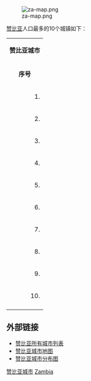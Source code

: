 [[Image:za-map.png|thumb]]

[[赞比亚|赞比亚]]人口最多的10个城镇如下：

{| class="wikitable"  
|-----
|colspan="8" align="center" bgcolor="#FFA500" | '''赞比亚城市'''
|-----
|rowspan="2" align="center" bgcolor="#98FB98" | '''序号''' || rowspan="2" align="center" bgcolor="#98FB98" | '''城市''' || colspan="4" align="center" bgcolor="#98FB98" | '''人口'''{{Fact|date=November 2007}} || rowspan="2" align="center" bgcolor="#98FB98" | '''省份''' || rowspan="2" align="center" bgcolor="#98FB98" | '''图片'''
|-----
|align="center" bgcolor="#98FB98" | '''1980年人口''' || align="center" bgcolor="#98FB98" | '''1990年人口''' || align="center" bgcolor="#98FB98" | '''2000年人口''' || align="center" bgcolor="#98FB98" | '''2007年人口'''
|-----
|align=right | 1. || [[路沙卡|路沙卡]] || align=right | 735.830 || align=right | 1.069.353 || align=right | 1.684.703 || align=right | 2.146.522 || [[卢萨卡省|卢萨卡省]] || [[File:Lusaka.jpg|250px]]
|-----
|align=right | 2. || [[恩多拉|恩多拉]] || align=right | 297.490 || align=right | 367.228 || align=right | 397.757 || align=right | 467.529 || [[铜带省|铜带省]] || [[File:Ndola01.jpg|250px]]
|-----
|align=right | 3. || [[基特韦|基特韦]] || align=right | 283.962 || align=right | 288.602 || align=right | 363.734 || align=right | 409,865 || [[铜带省|铜带省]] || [[File:Kitwe.jpg|250px]]
|-----
|align=right | 4. || [[卡布韦|卡布韦]] || align=right | 127.422 || align=right | 154.318 || align=right | 176.758 || align=right | 193.100 || [[中央省_(赞比亚)|中央省]] || [[File:Big_Tree_Natl_Mont_Kabwe.JPG|250px]]
|-----
|align=right | 5. || [[钦戈拉|钦戈拉]] || align=right | 130.872 || align=right | 142.383 || align=right | 147.448 || align=right | 148.469 || [[铜带省|铜带省]] ||
|-----
|align=right | 6. || [[穆富利拉|穆富利拉]] || align=right | 138.824 || align=right | 123.936 || align=right | 122.336 || align=right | 119.291 || [[铜带省|铜带省]] || 
|-----
|align=right | 7. || [[利文斯頓_(贊比亞)|利文斯頓]] || align=right | 61.296 || align=right | 76.875 || align=right | 97.488 || align=right | 113.849 || [[南部省_(赞比亚)|南部省]] || [[File:Livingstone2.jpg|250px]]
|-----
|align=right | 8. || [[卢安夏|卢安夏]] || align=right | 113.422 || align=right | 118.143 || align=right | 115.579 || align=right | 112.029 || [[铜带省|铜带省]] || [[File:Luanshya1.jpg|250px]]
|-----
|align=right | 9. || [[卡萨马|卡萨马]] || align=right | 36.269 || align=right | 47.653 || align=right | 74.243 || align=right | 98.613 || [[北方省_(赞比亚)|北方省]] || 
|-----
|align=right | 10. || [[奇帕塔|奇帕塔]] || align=right | 33.627 || align=right | 52.213 || align=right | 73.110 || align=right | 91.416 || [[东方省_(赞比亚)|东方省]] || [[File:Chipata_-_roadside_clothes_vendors.JPG|250px]]
|-----
|}

== 外部链接 ==
*[https://web.archive.org/web/20111202151508/http://yoyv.com/oco_citylist/190.html 赞比亚所有城市列表]
*[http://www.dreams-travel.com/abroad/map/fz/Zambia.htm 赞比亚城市地图]
*[https://web.archive.org/web/20130622211228/http://www.yododo.com/area/mapView.ydd?id=011D4BED1CF8095CFF8080811D4A5BA0 赞比亚城市分布图]

{{非洲题目|城市列表}}
[[Category:赞比亚城市|]]
[[Category:非洲城市列表|Zambia]]